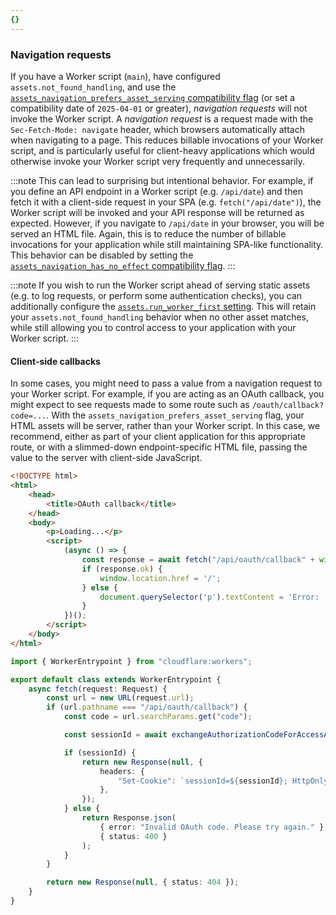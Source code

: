 ```yaml
---
{}
---
```



### Navigation requests

If you have a Worker script (`main`), have configured `assets.not_found_handling`, and use the [`assets_navigation_prefers_asset_serving` compatibility flag](/workers/configuration/compatibility-flags/#navigation-requests-prefer-asset-serving) (or set a compatibility date of `2025-04-01` or greater), _navigation requests_ will not invoke the Worker script. A _navigation request_ is a request made with the `Sec-Fetch-Mode: navigate` header, which browsers automatically attach when navigating to a page. This reduces billable invocations of your Worker script, and is particularly useful for client-heavy applications which would otherwise invoke your Worker script very frequently and unnecessarily.

:::note
This can lead to surprising but intentional behavior. For example, if you define an API endpoint in a Worker script (e.g. `/api/date`) and then fetch it with a client-side request in your SPA (e.g. `fetch("/api/date")`), the Worker script will be invoked and your API response will be returned as expected. However, if you navigate to `/api/date` in your browser, you will be served an HTML file. Again, this is to reduce the number of billable invocations for your application while still maintaining SPA-like functionality. This behavior can be disabled by setting the [`assets_navigation_has_no_effect` compatibility flag](/workers/configuration/compatibility-flags/#navigation-requests-prefer-asset-serving).
:::

:::note
If you wish to run the Worker script ahead of serving static assets (e.g. to log requests, or perform some authentication checks), you can additionally configure the [`assets.run_worker_first` setting](/workers/static-assets/routing/worker-script/#run_worker_first). This will retain your `assets.not_found_handling` behavior when no other asset matches, while still allowing you to control access to your application with your Worker script.
:::

#### Client-side callbacks

In some cases, you might need to pass a value from a navigation request to your Worker script. For example, if you are acting as an OAuth callback, you might expect to see requests made to some route such as `/oauth/callback?code=...`. With the `assets_navigation_prefers_asset_serving` flag, your HTML assets will be server, rather than your Worker script. In this case, we recommend, either as part of your client application for this appropriate route, or with a slimmed-down endpoint-specific HTML file, passing the value to the server with client-side JavaScript.

```html title="./dist/oauth/callback.html"
<!DOCTYPE html>
<html>
	<head>
		<title>OAuth callback</title>
	</head>
	<body>
		<p>Loading...</p>
		<script>
			(async () => {
				const response = await fetch("/api/oauth/callback" + window.location.search);
				if (response.ok) {
					window.location.href = '/';
				} else {
					document.querySelector('p').textContent = 'Error: ' + (await response.json()).error;
				}
			})();
		</script>
	</body>
</html>
```

<TypeScriptExample filename="./worker/index.ts">

```ts
import { WorkerEntrypoint } from "cloudflare:workers";

export default class extends WorkerEntrypoint {
	async fetch(request: Request) {
		const url = new URL(request.url);
		if (url.pathname === "/api/oauth/callback") {
			const code = url.searchParams.get("code");

			const sessionId = await exchangeAuthorizationCodeForAccessAndRefreshTokensAndPersistToDatabaseAndGetSessionId(code);

			if (sessionId) {
				return new Response(null, {
					headers: {
						"Set-Cookie": `sessionId=${sessionId}; HttpOnly; SameSite=Strict; Secure; Path=/; Max-Age=86400`,
					},
				});
			} else {
				return Response.json(
					{ error: "Invalid OAuth code. Please try again." },
					{ status: 400 }
				);
			}
		}

		return new Response(null, { status: 404 });
	}
}
```

</TypeScriptExample>